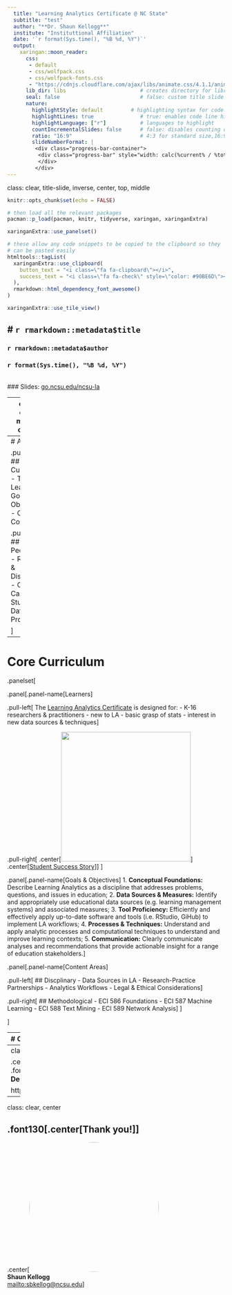 ```yaml
---
  title: "Learning Analytics Certificate @ NC State"
  subtitle: "test" 
  author: "**Dr. Shaun Kellogg**"
  institute: "Instituttional Affiliation"
  date: '`r format(Sys.time(), "%B %d, %Y")`'
  output:
    xaringan::moon_reader:
      css:
       - default
       - css/wolfpack.css
       - css/wolfpack-fonts.css
       - "https://cdnjs.cloudflare.com/ajax/libs/animate.css/4.1.1/animate.min.css"
      lib_dir: libs                        # creates directory for libraries
      seal: false                          # false: custom title slide
      nature:
        highlightStyle: default         # highlighting syntax for code
        highlightLines: true               # true: enables code line highlighting
        highlightLanguage: ["r"]           # languages to highlight
        countIncrementalSlides: false      # false: disables counting of incremental slides
        ratio: "16:9"                      # 4:3 for standard size,16:9
        slideNumberFormat: |
         <div class="progress-bar-container">
          <div class="progress-bar" style="width: calc(%current% / %total% * 100%);">
          </div>
         </div>
---
```

class: clear, title-slide, inverse, center, top, middle

```r
knitr::opts_chunk$set(echo = FALSE)
```

```r
# then load all the relevant packages
pacman::p_load(pacman, knitr, tidyverse, xaringan, xaringanExtra)
```

```r
xaringanExtra::use_panelset()
```

```r
# these allow any code snippets to be copied to the clipboard so they 
# can be pasted easily
htmltools::tagList(
  xaringanExtra::use_clipboard(
    button_text = "<i class=\"fa fa-clipboard\"></i>",
    success_text = "<i class=\"fa fa-check\" style=\"color: #90BE6D\"></i>",
  ),
  rmarkdown::html_dependency_font_awesome()
)
```
```r
xaringanExtra::use_tile_view()

```

# `r rmarkdown::metadata$title`
----
### `r rmarkdown::metadata$author`
### `r format(Sys.time(), "%B %d, %Y")`
<br>
### Slides: [go.ncsu.edu/ncsu-la](https://go.ncsu.edu/la-cert)

---
class: clear, middle, center

.center[ ## .font130[.center[**Meet the Team**]]

<img src="img/LASERteam.png" height="450px"/>]


---
# Agenda

.pull-left[
## Core Curriculum 
- Targeted Learners
- Goals & Objectives
- Core Content
]

.pull-right[
## Online Pedagogy 
- Reading & Discussion
- Coding Case Studies   
- Data Products 

]

---
# Core Curriculum 

.panelset[

.panel[.panel-name[Learners]

.pull-left[
The [Learning Analytics Certificate](https://ced.ncsu.edu/graduate/programs/certificate/learning-analytics/) is designed for: 
- K-16 researchers & practitioners
- new to LA 
- basic grasp of stats
- interest in new data sources & techniques
]

.pull-right[
.center[<img src="img/soraya.png" height="300px"/>]
.center[[Student Success Story](https://online-distance.ncsu.edu/online-graduate-appreciates-authentic-course-content/)]
]
]


.panel[.panel-name[Goals & Objectives]
1. **Conceptual Foundations:** Describe Learning Analytics as a discipline that addresses problems, questions, and issues in education;
2. **Data Sources & Measures:** Identify and appropriately use educational data sources (e.g. learning management systems) and associated measures;
3. **Tool Proficiency:** Efficiently and effectively apply up-to-date software and tools (i.e. RStudio, GiHub) to implement LA workflows;
4. **Processes & Techniques:** Understand and apply analytic processes and computational techniques to understand and improve learning contexts;
5. **Communication:** Clearly communicate analyses and recommendations that provide actionable insight for a range of education stakeholders.
]

.panel[.panel-name[Content Areas]

.pull-left[
## Discplinary
- Data Sources in LA
- Research-Practice Partnerships
- Analytics Workflows
- Legal & Ethical Considerations
]


.pull-right[
## Methodological
- ECI 586 Foundations
- ECI 587 Machine Learning
- ECI 588 Text Mining
- ECI 589 Network Analysis
]
]


]


---
# Online Pedagogy

.panelset[

.panel[.panel-name[Reading & Discussion]

- Introduces **terminology, core concepts, and applications** of an analytical approach through readings, course videos, and discussion. 
- Students engage in **informal discussion with peers**. 
- Focused on **set of essential questions** to address 
- Students encouraged to explore their **personal areas of interest**. 
]

.panel[.panel-name[Coding Case Studies]

.pull-left[
Provide hands-on R experience to: 
- conduct reproducible research 
- apply computational techniques
- work with big (and small) data 
- solve practical problems 
- communicate findings to varied audiences

]

.pull-right[
.center[<img src="img/learning-labs.png" height="330px"/>]
.center[[Fun Example](https://sbkellogg.github.io/eci-588/unit-2/unit-2-walkthrough.html#5_COMMUNICATE)]
]
]

.panel[.panel-name[Data Products]

.pull-left[
1. Identity a data source.
1. Formulate a question.
1. Analyze the data. 
1. Create a data product. 
1. Share your findings.
1. Provide some feedback. 

]

.pull-right[
.center[<img src="img/student-example.png" height="330px"/>]
.center[[Student Example](https://jennhouchins.github.io/Sentiments/SentimentAnalysisinR.html#1)]
]




]






]


---
class: clear, middle, center

.center[ ## .font130[.navy[.center[**Interactive Demo!**]]]

https://go.ncsu.edu/pprs-demo
]


---
class: clear, center

## .font130[.center[**Thank you!**]]


.center[<img style="border-radius:50%;" src="img/shaun.jpeg" height="300px"/><br/>**Shaun Kellogg**<br/><mailto:sbkellog@ncsu.edu>]

